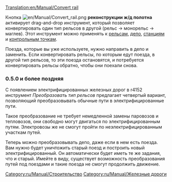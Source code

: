 [[Translation:en/Manual/Convert rail]]
{{ru/Необходимо сделать|поправить ссылки после перевода соответствующих страниц}}

Кнопка [[File:en/Manual/Convert rail.png]] '''реконструкции ж/д полотна''' активирует drag-and-drop инструмент, который позволяет конвертировать один тип рельсов в другой (рельс -> монорельс -> маглев). Этот инструмент можно применять к [[en/Manual/Building tracks|рельсам]], [[ru/Manual/Строительство депо|депо]], [[en/Manual/Stations|станциям]] и [[ru/Manual/Контрольные точки|контрольным точкам]].

Поезда, которые вы уже используете, нужно направить в депо и заменить. Если конвертировать рельсы, по которым едут поезда, в другой тип рельсов, то эти поезда остановятся, и потребуется конвертировать рельсы обратно, чтобы они поехали снова.

===0.5.0 и более поздняя===

С появлением электрифицированных железных дорог в r4152 инструмент ''Преобразовать тип рельсов'' предлагает четвертый вариант, позволяющий преобразовывать обычные пути в электрифицированные пути.

Такое преобразование не требует немедленной замены паровозов и тепловозов, они свободно могут двигаться по электрифицированным путям. Электровозы же не смогут пройти по неэлектрифицированным участкам путей.

Теперь можно преобразовывать депо, даже если в нем есть поезда. Вам нужно будет уничтожить старый поезд и построить новый электрифицированный. Он автоматически будет иметь те же задания, что и старый. Имейте в виду, существует возможность преобразования путей под поездами и такие поезда не смогут продолжить движение.

[[Category:ru/Manual/Строительство]]
[[Category:ru/Manual/Железные дороги]]